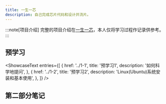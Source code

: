 ```yaml
---
title: 一生一芯
description: 自己完成芯片代码和设计并流片。
---
```


:::note[项目介绍]
完整的项目介绍在[一生一芯](https://ysyx.oscc.cc/docs/#%E6%95%99%E5%AD%A6%E8%B5%84%E6%BA%90)，本人仅将学习过程作记录供参考。
:::

## 预学习

<ShowcaseText
  entries={[
    {
      href: '../1-1',
      title: '预学习1',
      description: '如何科学地提问',
    },
    {
      href: '../1-2',
      title: '预学习2',
      description: 'Linux(Ubuntu)系统安装和基本使用',
    },
  ]}
/>

## 第二部分笔记